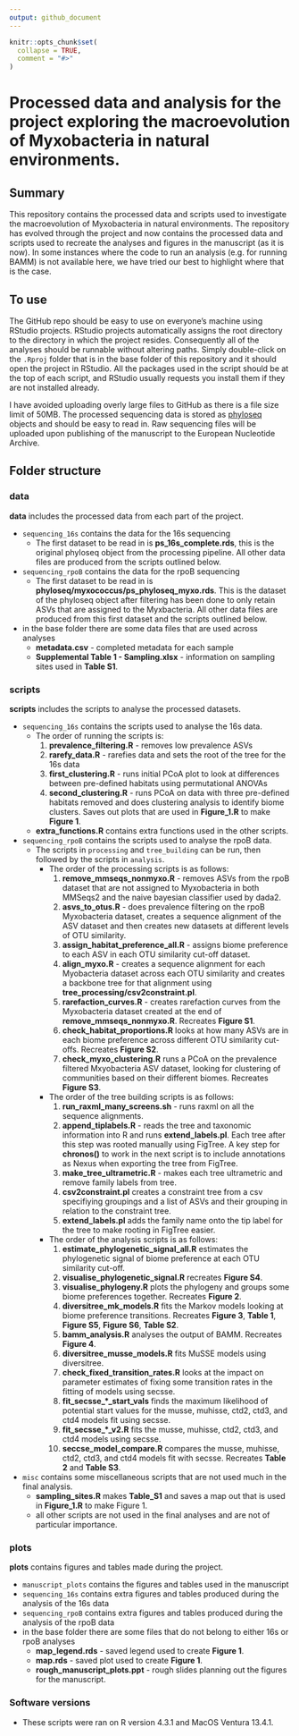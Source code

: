 ```yaml
---
output: github_document
---
```


<!-- README.md is generated from README.Rmd. Please edit that file -->

```r
knitr::opts_chunk$set(
  collapse = TRUE,
  comment = "#>"
)
```

# Processed data and analysis for the project exploring the macroevolution of Myxobacteria in natural environments.

## Summary

This repository contains the processed data and scripts used to investigate the macroevolution of Myxobacteria in natural environments. The repository has evolved through the project and now contains the processed data and scripts used to recreate the analyses and figures in the manuscript (as it is now). In some instances where the code to run an analysis (e.g. for running BAMM) is not available here, we have tried our best to highlight where that is the case.

## To use

The GitHub repo should be easy to use on everyone's machine using RStudio projects. RStudio projects automatically assigns the root directory to the directory in which the project resides. Consequently all of the analyses should be runnable without altering paths. Simply double-click on the `.Rproj` folder that is in the base folder of this repository and it should open the project in RStudio. All the packages used in the script should be at the top of each script, and RStudio usually requests you install them if they are not installed already.

I have avoided uploading overly large files to GitHub as there is a file size limit of 50MB. The processed sequencing data is stored as [phyloseq](https://joey711.github.io/phyloseq/) objects and should be easy to read in. Raw sequencing files will be uploaded upon publishing of the manuscript to the European Nucleotide Archive.

## Folder structure

### data

**data** includes the processed data from each part of the project.

-   `sequencing_16s` contains the data for the 16s sequencing
    -   The first dataset to be read in is **ps_16s_complete.rds**, this is the original phyloseq object from the processing pipeline. All other data files are produced from the scripts outlined below.
-   `sequencing_rpoB` contains the data for the rpoB sequencing
    -   The first dataset to be read in is **phyloseq/myxococcus/ps_phyloseq_myxo.rds**. This is the dataset of the phyloseq object after filtering has been done to only retain ASVs that are assigned to the Myxbacteria. All other data files are produced from this first dataset and the scripts outlined below.
-   in the base folder there are some data files that are used across analyses
    -   **metadata.csv** - completed metadata for each sample
    -   **Supplemental Table 1 - Sampling.xlsx** - information on sampling sites used in **Table S1**.

### scripts

**scripts** includes the scripts to analyse the processed datasets.

-   `sequencing_16s` contains the scripts used to analyse the 16s data.
    -   The order of running the scripts is:
        1.  **prevalence_filtering.R** - removes low prevalence ASVs
        2.  **rarefy_data.R** - rarefies data and sets the root of the tree for the 16s data
        3.  **first_clustering.R** - runs initial PCoA plot to look at differences between pre-defined habitats using permutational ANOVAs
        4.  **second_clustering.R** - runs PCoA on data with three pre-defined habitats removed and does clustering analysis to identify biome clusters. Saves out plots that are used in **Figure_1.R** to make **Figure 1**.
    -   **extra_functions.R** contains extra functions used in the other scripts.
-   `sequencing_rpoB` contains the scripts used to analyse the rpoB data.
    -   The scripts in `processing` and `tree_building` can be run, then followed by the scripts in `analysis`.
        -   The order of the processing scripts is as follows:
            1.  **remove_mmseqs_nonmyxo.R** - removes ASVs from the rpoB dataset that are not assigned to Myxobacteria in both MMSeqs2 and the naive bayesian classifier used by dada2.
            2.  **asvs_to_otus.R** - does prevalence filtering on the rpoB Myxobacteria dataset, creates a sequence alignment of the ASV dataset and then creates new datasets at different levels of OTU similarity.
            3.  **assign_habitat_preference_all.R** - assigns biome preference to each ASV in each OTU similarity cut-off dataset.
            4.  **align_myxo.R** - creates a sequence alignment for each Myobacteria dataset across each OTU similarity and creates a backbone tree for that alignment using **tree_processing/csv2constraint.pl**.
            5.  **rarefaction_curves.R** - creates rarefaction curves from the Myxobacteria dataset created at the end of **remove_mmseqs_nonmyxo.R**. Recreates **Figure S1**.
            6.  **check_habitat_proportions.R** looks at how many ASVs are in each biome preference across different OTU similarity cut-offs. Recreates **Figure S2**.
            7.  **check_myxo_clustering.R** runs a PCoA on the prevalence filtered Mxyobacteria ASV dataset, looking for clustering of communities based on their different biomes. Recreates **Figure S3**.
        -   The order of the tree building scripts is as follows:
            1.  **run_raxml_many_screens.sh** - runs raxml on all the sequence alignments.
            2.  **append_tiplabels.R** - reads the tree and taxonomic information into R and runs **extend_labels.pl**. Each tree after this step was rooted manually using FigTree. A key step for **chronos()** to work in the next script is to include annotations as Nexus when exporting the tree from FigTree.
            3.  **make_tree_ultrametric.R** - makes each tree ultrametric and remove family labels from tree.
            4.  **csv2constraint.pl** creates a constraint tree from a csv specifiying groupings and a list of ASVs and their grouping in relation to the constraint tree.
            5.  **extend_labels.pl** adds the family name onto the tip label for the tree to make rooting in FigTree easier.
        -   The order of the analysis scripts is as follows:
            1.  **estimate_phylogenetic_signal_all.R** estimates the phylogenetic signal of biome preference at each OTU similarity cut-off.
            2.  **visualise_phylogenetic_signal.R** recreates **Figure S4**.
            3.  **visualise_phylogeny.R** plots the phylogeny and groups some biome preferences together. Recreates **Figure 2**.
            4.  **diversitree_mk_models.R** fits the Markov models looking at biome preference transitions. Recreates **Figure 3**, **Table 1**, **Figure S5**, **Figure S6**, **Table S2**.
            5.  **bamm_analysis.R** analyses the output of BAMM. Recreates **Figure 4**.
            6.  **diversitree_musse_models.R** fits MuSSE models using diversitree.
            7.  **check_fixed_transition_rates.R** looks at the impact on parameter estimates of fixing some transition rates in the fitting of models using secsse.
            8.  **fit_secsse\_\*\_start_vals** finds the maximum likelihood of potential start values for the musse, muhisse, ctd2, ctd3, and ctd4 models fit using secsse.
            9.  **fit_secsse\_\*\_v2.R** fits the musse, muhisse, ctd2, ctd3, and ctd4 models using secsse.
            10. **seccse_model_compare.R** compares the musse, muhisse, ctd2, ctd3, and ctd4 models fit with secsse. Recreates **Table 2** and **Table S3**.
-   `misc` contains some miscellaneous scripts that are not used much in the final analysis.
    -   **sampling_sites.R** makes **Table_S1** and saves a map out that is used in **Figure_1.R** to make Figure 1.
    -   all other scripts are not used in the final analyses and are not of particular importance.

### plots

**plots** contains figures and tables made during the project.

-   `manuscript_plots` contains the figures and tables used in the manuscript
-   `sequencing_16s` contains extra figures and tables produced during the analysis of the 16s data
-   `sequencing_rpoB` contains extra figures and tables produced during the analysis of the rpoB data
-   in the base folder there are some files that do not belong to either 16s or rpoB analyses
    -   **map_legend.rds** - saved legend used to create **Figure 1**.
    -   **map.rds** - saved plot used to create **Figure 1**.
    -   **rough_manuscript_plots.ppt** - rough slides planning out the figures for the manuscript.

### Software versions

- These scripts were ran on R version 4.3.1 and MacOS Ventura 13.4.1.